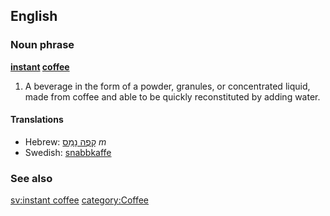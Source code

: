 ==English==
===Noun phrase===
'''[[instant]] [[coffee]]'''

# A beverage in the form of a powder, granules, or concentrated liquid, made from coffee and able to be quickly reconstituted by adding water.

====Translations====
*Hebrew: [[קפה נמס|קָפֶה נָמֵס]] ''m''
*Swedish: [[snabbkaffe]]

===See also===
{{Wikipedia}} 

[[sv:instant coffee]]
[[category:Coffee]]